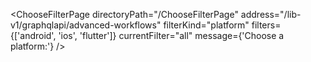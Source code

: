 

<ChooseFilterPage
  directoryPath="/ChooseFilterPage"
  address="/lib-v1/graphqlapi/advanced-workflows"
  filterKind="platform"
  filters={['android', 'ios', 'flutter']}
  currentFilter="all"
  message={'Choose a platform:'}
/>
